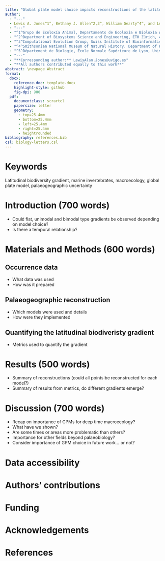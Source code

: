 ```yaml
---
title: "Global plate model choice impacts reconstructions of the latitudinal biodiversity gradient"
author:
  - "---"
  - Lewis A. Jones^1^, Bethany J. Allen^2,3^, William Gearty^4^, and Lucas Buffan^4^
  - "---"
  - "^1^Grupo de Ecoloxía Animal, Departamento de Ecoloxía e Bioloxía Animal, Universidade de Vigo, 36310 Vigo, Spain."
  - "^2^Department of Biosystems Science and Engineering, ETH Zürich, 4058 Basel, Switzerland."
  - "^3^Computational Evolution Group, Swiss Institute of Bioinformatics, 1015 Lausanne, Switzerland."
  - "^4^Smithsonian National Museum of Natural History, Department of Paleobiology, Washington, DC, 20560, USA"
  - "^5^Département de Biologie, École Normale Supérieure de Lyon, Université Claude Bernard Lyon 1, 69342 Lyon Cedex 07, France."
  - "---"
  - "**Corresponding author:** LewisAlan.Jones@uvigo.es"
  - "**All authors contributed equally to this work**"
abstract: \newpage Abstract
format:
  docx:
    reference-doc: template.docx
    highlight-style: github
    fig-dpi: 900
  pdf:
    documentclass: scrartcl
    papersize: letter
    geometry:
      - top=25.4mm
      - bottom=25.4mm
      - left=25.4mm
      - right=25.4mm
      - heightrounded
bibliography: references.bib
csl: biology-letters.csl
---
```


# Keywords

Latitudinal biodiversity gradient, marine invertebrates, macroecology, global plate model, palaeogeographic uncertainty

\newpage

# Introduction (700 words)

* Could flat, unimodal and bimodal type gradients be observed depending on model choice?
* Is there a temporal relationship?

# Materials and Methods (600 words)

## Occurrence data

* What data was used
* How was it prepared

## Palaeogeographic reconstruction

* Which models were used and details
* How were they implemented

## Quantifying the latitudinal biodiveristy gradient

* Metrics used to quantify the gradient

# Results (500 words)

* Summary of reconstructions (could all points be reconstructed for each model?)
* Summary of results from metrics, do different gradients emerge?

# Discussion (700 words)

* Recap on importance of GPMs for deep time macroecology?
* What have we shown? 
* Are some times or areas more problematic than others?
* Importance for other fields beyond palaeobiology?
* Consider importance of GPM choice in future work... or not?

# Data accessibility

# Authors' contributions

# Funding

# Acknowledgements

# References
